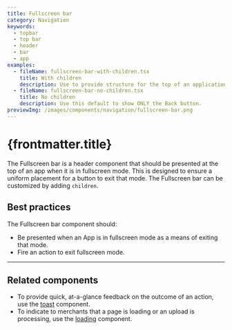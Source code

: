 ```yaml
---
title: Fullscreen bar
category: Navigation
keywords:
  - topbar
  - top bar
  - header
  - bar
  - app
examples:
  - fileName: fullscreen-bar-with-children.tsx
    title: With children
    description: Use to provide structure for the top of an application while in fullscreen mode.
  - fileName: fullscreen-bar-no-children.tsx
    title: No children
    description: Use this default to show ONLY the Back button.
previewImg: /images/components/navigation/fullscreen-bar.png
---
```


# {frontmatter.title}

<Lede>

The Fullscreen bar is a header component that should be presented at the top of an app when it is in fullscreen mode. This is designed to ensure a uniform placement for a button to exit that mode. The Fullscreen bar can be customized by adding `children`.

</Lede>

<Examples />

<Props componentName={frontmatter.title} />

## Best practices

The Fullscreen bar component should:

- Be presented when an App is in fullscreen mode as a means of exiting that mode.
- Fire an action to exit fullscreen mode.

---

## Related components

- To provide quick, at-a-glance feedback on the outcome of an action, use the [toast](https://polaris.shopify.com/components/deprecated/toast) component.
- To indicate to merchants that a page is loading or an upload is processing, use the [loading](https://polaris.shopify.com/components/loading) component.

